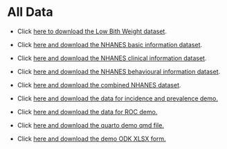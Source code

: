 # All Data

-   Click [here to download the Low Bith Weight dataset](https://drive.usercontent.google.com/u/0/uc?id=1DDkS4pdyt41Q9f4cB42yfusquFjwZ7kL&export=download).

-   Click [here and download the NHANES basic information dataset](https://drive.google.com/file/d/1qSreweoNau9_sJ2LSTFGc0arp70QyBYR/view?usp=drive_link).

-   Click [here and download the NHANES clinical information dataset](https://drive.google.com/file/d/1KVKJOlK6vpsy693gKKyEFDr3PjarcEUj/view?usp=sharing).

-   Click [here and download the NHANES behavioural information dataset](https://drive.google.com/file/d/1hCbVYBul7f94KsBYc7af9AqxlT58FkzK/view?usp=sharing).


-   Click [here and download the combined NHANES dataset](https://drive.google.com/file/d/1WZCiBNSitwybSnWIiTJSnz11_o9skBM-/view?usp=sharing).

-   Click [here and download the data for incidence and prevalence demo.](https://drive.google.com/file/d/1WZCiBNSitwybSnWIiTJSnz11_o9skBM-/view?usp=sharing)



-   Click [here and download the data for ROC demo.](https://drive.google.com/file/d/1h0X37MCs9HTKO2a-VCgspg1Axn4ZaO-Y/view?usp=sharing)


-   Click [here and download the quarto demo qmd file.](https://drive.google.com/file/d/1e9X-QVBCrOCAjD62eWlX2L_nqouZ2e5Z/view?usp=drive_link)


-   Click [here and download the demo ODK XLSX form.](https://docs.google.com/spreadsheets/d/10C1jXNB7eVgF5SqoOnD4hc752X2rXofX/edit?usp=sharing&ouid=110590584996345378543&rtpof=true&sd=true)